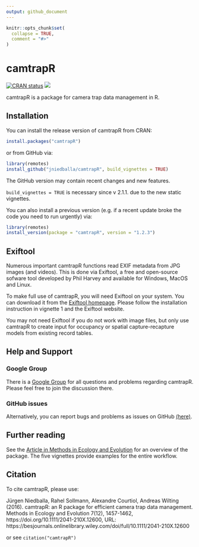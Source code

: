 ```yaml
---
output: github_document
---
```


<!-- README.md is generated from README.Rmd. Please edit that file -->

```r
knitr::opts_chunk$set(
  collapse = TRUE,
  comment = "#>"
)
```

# camtrapR

<!-- badges: start -->
[![CRAN status](https://www.r-pkg.org/badges/version/camtrapR)](https://CRAN.R-project.org/package=camtrapR)
[![](http://cranlogs.r-pkg.org/badges/camtrapR)](https://cran.r-project.org/package=camtrapR)
<!-- [![Build Status](https://travis-ci.org/jniedballa/camtrapR.svg?branch=master)](https://travis-ci.org/jniedballa/camtrapR) -->
<!-- badges: end -->

camtrapR is a package for camera trap data management in R.


## Installation

You can install the release version of camtrapR from CRAN:

```r
install.packages("camtrapR")
```

or from GitHub via: 

```r
library(remotes)
install_github("jniedballa/camtrapR", build_vignettes = TRUE)
```

The GitHub version may contain recent changes and new features.

`build_vignettes = TRUE` is necessary since v 2.1.1. due to the new static vignettes. 

You can also install a previous version (e.g. if a recent update broke the code you need to run urgently) via:

```r
library(remotes)
install_version(package = "camtrapR", version = "1.2.3")
```

## Exiftool

Numerous important camtrapR functions read EXIF metadata from JPG images (and videos). This is done via Exiftool, a free and open-source sofware tool developed by Phil Harvey and available for Windows, MacOS and Linux.

To make full use of camtrapR, you will need Exiftool on your system. You can download it from the [Exiftool homepage](https://exiftool.org/). Please follow the installation instruction in vignette 1 and the Exiftool website.

You may not need Exiftool if you do not work with image files, but only use camtrapR to create input for occupancy or spatial capture-recapture models from existing record tables.

## Help and Support

### Google Group

There is a [Google Group](https://groups.google.com/forum/#!forum/camtrapr) for all questions and problems regarding camtrapR. Please feel free to join the discussion there.

### GitHub issues

Alternatively, you can report bugs and problems as issues on GitHub [(here)](https://github.com/jniedballa/camtrapR/issues).

## Further reading

See the [Article in Methods in Ecology and Evolution](https://besjournals.onlinelibrary.wiley.com/doi/full/10.1111/2041-210X.12600) for an overview of the package. The five vignettes provide examples for the entire workflow.

## Citation

To cite camtrapR, please use:

Jürgen Niedballa, Rahel Sollmann, Alexandre Courtiol, Andreas Wilting (2016). camtrapR: an R package for efficient
  camera trap data management. Methods in Ecology and Evolution 7(12), 1457-1462, https://doi.org/10.1111/2041-210X.12600, URL: https://besjournals.onlinelibrary.wiley.com/doi/full/10.1111/2041-210X.12600

or see `citation("camtrapR")`